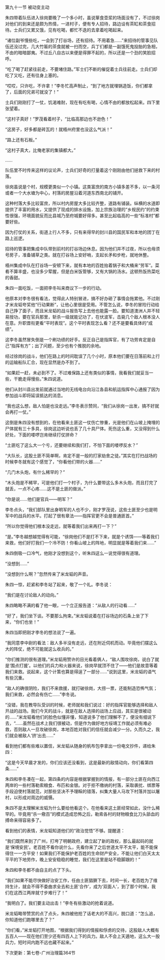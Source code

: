 

第九十一节 被动变主动

朱四带着队伍进入徐岗要晚了一个多小时，虽说箪食壶浆的场面没有了，不过徐岗对他们的到来还是颇为热情，一进村子，便有专人招待，路边设有茶缸和茶食招待。士兵们又累又饿，见有吃喝，都忙不迭的去拿着吃喝起来。

“诸位副爷慢些吃，一会到了打谷场，还有招待。不用着急……”来招待的管事见队伍还没过完，几大竹匾的茶食就被一扫而空，兵丁们都是一副饿死鬼投胎的急相，不由的暗暗鄙夷。不过丘八自古以来便是得罪不起的，所以还是一个劲的笑脸招呼。

“吃了喝了赶紧往前走，不要堵住路。”军士们不断的催促着士兵往前走。士兵们却吃了又吃，还有往身上塞的。

“哎哎，只许吃，不许拿！”李冬忙高声制止，“到了地方就埋锅造饭，你们都拿了，后面的兄弟可就没了！”

士兵们刚刚打了一仗，饥渴难耐，现在有吃有喝，心情不由的都放松起来。四下里张望着。

“这村子真好！”罗茂看着村子，“比临高那边也不逊色！”

“这房子，好多都是砖瓦的！就梧州府里也没这么气派！”

“路上还有石板。”

“这村子真大，比俺老家的集镇都大。”

……

队伍里不时传来这样的议论声，士兵们好奇的打量着这个刚刚由他们拯救下来的村落。

徐岗虽说是个村，规模更类似一个小镇。这类富庶的南方小镇多差不多，以一条河或者一个大水塘为中心，村落的房屋沿着河道东西南北的铺开。

这种村落大多比较富庶，所以村内房屋大多比较齐整，道路有铺装。纵横的水道即提供了丰富的用水，又提供了现成的排水设施，加上宗族治理的“乡规民约”的约束性很强，环境面貌反而比县城乃至府城要好得多。甚至比起临高的一些“标准村”都要好些。

因为打仗的关系，街道上行人不多，只有来得早的封川县的国民军和本地的团丁在路上巡逻。

招待的管事把集成中队带到前村的打谷场边休息。因为他们并不过夜，所以也毋须号房子，准备铺草之类。就在打谷场上安好哨，支起长矛和步枪，就地休整。

梧州集成中队在打谷场一安顿下来，就有本地的百姓抬着锅子和大桶来“劳军”。菜肴不算丰盛，也没多少荤腥，但是白米饭管够，又有大锅的汤水。这顿热饭热菜吃的香甜。

朱四一面吃饭，一面把李冬叫来商议下一步的行动。

他原本对李冬很有看法，觉得此人特别冒进，搞不好办砸了事情会拖累他。不过刚才米龙韬夸奖他“行动果断”，让他心里很是受用。不管怎么说，李冬的冒险行动给自己挣了面子，而且米龙韬的战斗报告写上去他也能露一脸。要知道澳洲人并不轻易授功，要在官兵那里，斩杀一级就能记功了，在伏波军，击毙几个敌人根本没人在意。升职晋衔更看“平时表现”。这个平时表现怎么看？还不是要看具体的“成绩”。

这李冬虽然冒失倒是一个刷功绩的好手。反正自己是指挥官，有了功劳肯定是自己“指挥有方”；出了问题，至少也有个推脱的余地。

经过徐岗的战斗，他们在路上的时间耽误了几个小时，原本他们要在日落前和上行的运输船队汇合，现在显然是办不到了。

“如果赶一赶，未必到不了。不过难保路上还有类似的事情，我看我们就妥当一些，干脆走得慢些。”朱四说道。

他们从封川县出发前就通过当地的无线电台向沿江各县和航运指挥中心通报了因为参加战斗即将延误抵达的消息。

“我也这么想，敌人怕是也没走远。”李冬表示赞同，“我们从徐岗一出发，搞不好就会再打一仗。”

这倒是朱四没有想到的，在他看来土匪这一仗伤亡惨重，光是他们在山坡上掩埋的尸体就有三十多具，徐岗这边听说也丢了几十具尸体。死伤这么重，又没得到什么好处，下面的喽啰岂肯继续打仗拼命？

“土匪吃了这么大一个亏，还要继续和我们打，不怕下面的喽啰反水？”

“大队长，这股土匪不简单啊，肯定不是一般的打家劫舍之徒。”其实在打扫战场的时候李冬就有这个感觉了，“你看他们带的火器……”

“几门木头炮，有什么稀罕的？”

“木头炮是不稀罕，可是他们打一个村子，为什么要带这么多木头炮，而且打完了就丢，一点不心疼……这不是土匪的做派。”

“你是说……他们是官兵――明军？”

李冬点头，“我们部队里出身明军的人也不少，刚才罗茂说，这些土匪至少也是明军中的战兵的水平。打起了很有章法――指挥官更不会是普通匪首。”

“所以你觉得他们根本没走远，就等着我们出来再打一下？”

“是。”李冬越想越觉得有可能，“徐岗他们不是打不下来，就是个诱饵――等着我们来救，他们好打我们一个冷不防！你看山坡上的阵地，明显就是等着我们来……”

朱四倒吸一口冷气，他刚才没想到这个，听朱四这么一说觉得很有道理。

“没想到……”

“没想到什么啊？”忽然传来了米龙韬的声音。

朱四一惊，赶紧和李冬站了起来，敬了一个礼。李冬说：

“我们是在讨论敌人的动向。”

朱四略略不满的看了他一眼，一个立正报告道：“从敌人的行动看……”

“好了，我们坐下谈。不要那么拘束。”米龙韬说着在打谷场边的石条上坐了下来，“你们也坐！”

朱四当即把刚才李冬的想法说了一遍。

“我同意李中尉的看法：敌人多半没有走远，还在附近伺机而动。毕竟他们摆这么大的阵仗，绝不可能就这么收兵的。”

“你们推测的很有道理。”米龙韬用赞许的目光看着俩人，“敌人围攻徐岗，说白了就是‘围点打援’。以他们的兵力和火器来说，徐岗早就顶不住了――他们是故意等着我们来救。说起来，这个计策也算是得逞了一部分……”说到这里，米龙韬的语气有些沉重。

“敌人的确很阴险，我们不来救援，就打破徐岗，大捞一票，还能制造恐怖气氛；我们来救，必然会有伤亡……”李冬说。

“没错，我在教导队受训的时候，老师就和我们说过：好的指挥官能够选择和敌人开战的战场。我们今天的战斗，就是在敌人选择的战场上应战，其实是很被动的……”米龙韬看他们的脸色似懂非懂，知道说多了他们理解不了，便没有细说下去，“……虽然在战术上我们很被动，但是作为做好地方绥靖工作就必须有难必救，否则敌人一旦攻破徐岗，本地百姓对我们的信任就会减少一分。久而久之，我们就会被敌人‘挤’出去……”

看到他们都有些难以置信，米龙韬从随身的帆布包李拿出一份电文抄件，递给朱四：

“这是今天早晨才发的，你们应该还没看到，这是最新的敌情动向，你们看第四条……”

朱四和李冬凑在一起，第四条的内容是根据掌握到的情报，有一部分土匪在向西江两岸的一些村落勒索粮食、布匹和金银。对于拒不缴纳的村落，采取袭扰、绑票等手段迫使村落就范，对那些坚决不予理睬的错落，纠集大量人马攻下村落并加以屠村，以形成对周边的威慑。

朱四不是太理解米龙韬为什么要给他看这个。在他看来这土匪经常如此，没什么稀罕的。毕竟用“杀一儆百”的模式造成恐怖之后，勒索各村的财物粮食比刀头舔血的搏命来得容易多了。

看到他们的表情，米龙韬知道他们的“政治觉悟”不够。提醒道：

“我们既然来到了广州，打垮了明朝政府，建立起了新的政权，那么最起码的就是‘保境安民’。老百姓不看你说什么，先看你来了之后世道太平不太平，能不能保得住一一方平安！如果我们不能保护老百姓的生命财产安全，不能让他们白天太太平平的下地劳作，晚上安安稳稳的睡觉，我们在这里是站不稳脚跟的！”

朱四和李冬都不由自主的点了下头。

“我们如果不能尽快做好治安工作，任由土匪猖獗下去，时间一长，老百姓为了维持生计，就会不得不委曲求全去和土匪‘合作’，成为‘双面人’，到了那个时候，我们在这西江两岸就寸步难行了！”

“我明白了。我们要主动出击！”李冬有些激动的抢着说道。

米龙韬略带赞赏的点了点头，朱四被他抢了话老大的不高兴，脱口道：“怎么追，你知道他们跑哪里去了？”

“你们看，”米龙韬打开地图，“根据我们得到的情报和俘虏的交待，这股敌人大概有五百人――现在他们至少还有四百人上下的兵力。敌人不会上天遁地，这么大一股兵力，短时间内跑不远也藏不起来。”

下次更新：第七卷-广州治理篇364节

